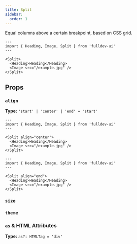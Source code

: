 ```yaml
---
title: Split
sidebar:
  order: 1
---
```



Equal columns above a certain breakpoint, based on CSS grid.

```astro live
---
import { Heading, Image, Split } from 'fulldev-ui'
---

<Split>
  <Heading>Heading</Heading>
  <Image src="/example.jpg" />
</Split>
```

## Props

### `align`

**Type:** `'start' | 'center' | 'end' = 'start'`

```astro live
---
import { Heading, Image, Split } from 'fulldev-ui'
---

<Split align="center">
  <Heading>Heading</Heading>
  <Image src="/example.jpg" />
</Split>
```

```astro live
---
import { Heading, Image, Split } from 'fulldev-ui'
---

<Split align="end">
  <Heading>Heading</Heading>
  <Image src="/example.jpg" />
</Split>
```

### `size`

<SizeProp />

### `theme`

<ThemeProp />

### `as` & HTML Attributes

**Type:** `as?: HTMLTag = 'div'`

<AsProp />
